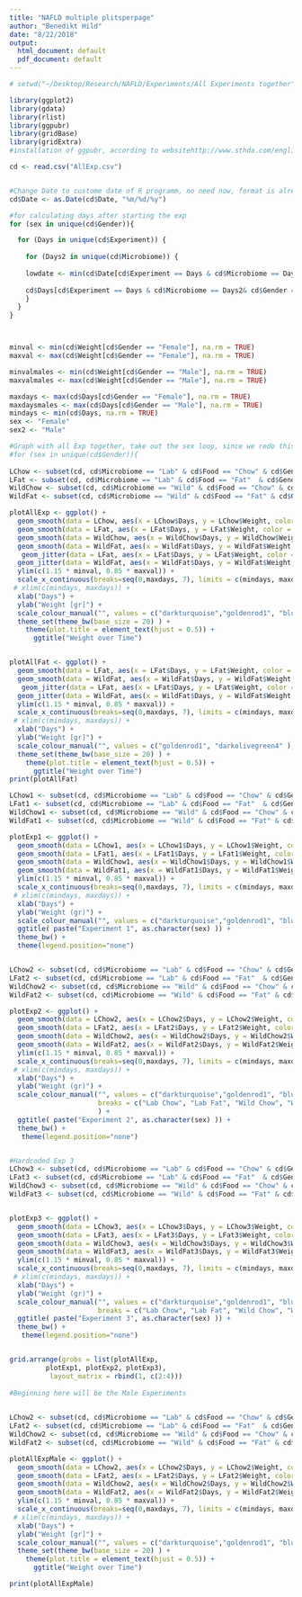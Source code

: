 ```yaml
---
title: "NAFLD multiple plitsperpage"
author: "Benedikt Hild"
date: "8/22/2018"
output:
  html_document: default
  pdf_document: default
---
```


```r

# setwd("~/Desktop/Research/NAFLD/Experiments/All Experiments together")

library(ggplot2)
library(gdata)
library(rlist)
library(ggpubr)
library(gridBase)
library(gridExtra)
#installation of ggpubr, according to websitehttp://www.sthda.com/english/articles/24-ggpubr-publication-ready-plots/81-ggplot2-easy-way-to-mix-multiple-graphs-on-the-same-page/

cd <- read.csv("AllExp.csv")


#Change Date to custome date of R programm, no need now, format is already fine
cd$Date <- as.Date(cd$Date, "%m/%d/%y")

#for calculating days after starting the exp
for (sex in unique(cd$Gender)){

  for (Days in unique(cd$Experiment)) {
  
    for (Days2 in unique(cd$Microbiome)) {
    
    lowdate <- min(cd$Date[cd$Experiment == Days & cd$Microbiome == Days2 & cd$Gender == sex])
  
    cd$Days[cd$Experiment == Days & cd$Microbiome == Days2& cd$Gender == sex] <- cd$Date[cd$Experiment == Days & cd$Microbiome == Days2 & cd$Gender == sex] - lowdate
    }
  }
}



minval <- min(cd$Weight[cd$Gender == "Female"], na.rm = TRUE)
maxval <- max(cd$Weight[cd$Gender == "Female"], na.rm = TRUE)

minvalmales <- min(cd$Weight[cd$Gender == "Male"], na.rm = TRUE)
maxvalmales <- max(cd$Weight[cd$Gender == "Male"], na.rm = TRUE)

maxdays <- max(cd$Days[cd$Gender == "Female"], na.rm = TRUE)
maxdaysmales <- max(cd$Days[cd$Gender == "Male"], na.rm = TRUE)
mindays <- min(cd$Days, na.rm = TRUE)
sex <- "Female"
sex2 <- "Male"

#Graph with all Exp together, take out the sex loop, since we redo this for males separately
#for (sex in unique(cd$Gender)){
    
LChow <- subset(cd, cd$Microbiome == "Lab" & cd$Food == "Chow" & cd$Gender == sex)
LFat <- subset(cd, cd$Microbiome == "Lab" & cd$Food == "Fat"  & cd$Gender == sex)
WildChow <- subset(cd, cd$Microbiome == "Wild" & cd$Food == "Chow" & cd$Gender == sex)
WildFat <- subset(cd, cd$Microbiome == "Wild" & cd$Food == "Fat" & cd$Gender == sex)

plotAllExp <- ggplot() +
  geom_smooth(data = LChow, aes(x = LChow$Days, y = LChow$Weight, color = "Lab Chow")) +
  geom_smooth(data = LFat, aes(x = LFat$Days, y = LFat$Weight, color = "Lab Fat")) +
  geom_smooth(data = WildChow, aes(x = WildChow$Days, y = WildChow$Weight, color = "Wild Chow")) +
  geom_smooth(data = WildFat, aes(x = WildFat$Days, y = WildFat$Weight, color = "Wild Fat")) +
   geom_jitter(data = LFat, aes(x = LFat$Days, y = LFat$Weight, color = "Lab Fat"), size = 0.2) +
  geom_jitter(data = WildFat, aes(x = WildFat$Days, y = WildFat$Weight, color = "Wild Fat"), size = 0.2) +
  ylim(c(1.15 * minval, 0.85 * maxval)) +
  scale_x_continuous(breaks=seq(0,maxdays, 7), limits = c(mindays, maxdays)) +
 # xlim(c(mindays, maxdays)) +
  xlab("Days") +
  ylab("Weight [gr]") +
  scale_colour_manual("", values = c("darkturquoise","goldenrod1", "blue3", "darkolivegreen4"), breaks = c("Lab Chow", "Lab Fat", "Wild Chow", "Wild Fat")) +
  theme_set(theme_bw(base_size = 20) ) +
    theme(plot.title = element_text(hjust = 0.5)) +
      ggtitle("Weight over Time")


plotAllFat <- ggplot() +
  geom_smooth(data = LFat, aes(x = LFat$Days, y = LFat$Weight, color = "Lab Fat"), method =  lm) +
  geom_smooth(data = WildFat, aes(x = WildFat$Days, y = WildFat$Weight, color = "Wild Fat"), method = lm) +
   geom_jitter(data = LFat, aes(x = LFat$Days, y = LFat$Weight, color = "Lab Fat"), size = 0.4) +
  geom_jitter(data = WildFat, aes(x = WildFat$Days, y = WildFat$Weight, color = "Wild Fat"), size = 0.4) +
  ylim(c(1.15 * minval, 0.85 * maxval)) +
  scale_x_continuous(breaks=seq(0,maxdays, 7), limits = c(mindays, maxdays)) +
 # xlim(c(mindays, maxdays)) +
  xlab("Days") +
  ylab("Weight [gr]") +
  scale_colour_manual("", values = c("goldenrod1", "darkolivegreen4" ), breaks = c("Lab Fat", "Wild Fat" )) +
  theme_set(theme_bw(base_size = 20) ) +
    theme(plot.title = element_text(hjust = 0.5)) +
      ggtitle("Weight over Time")
print(plotAllFat)

LChow1 <- subset(cd, cd$Microbiome == "Lab" & cd$Food == "Chow" & cd$Gender == sex & cd$Experiment == 1)
LFat1 <- subset(cd, cd$Microbiome == "Lab" & cd$Food == "Fat"  & cd$Gender == sex & cd$Experiment == 1)
WildChow1 <- subset(cd, cd$Microbiome == "Wild" & cd$Food == "Chow" & cd$Gender == sex & cd$Experiment == 1)
WildFat1 <- subset(cd, cd$Microbiome == "Wild" & cd$Food == "Fat" & cd$Gender == sex & cd$Experiment == 1)

plotExp1 <- ggplot() +
  geom_smooth(data = LChow1, aes(x = LChow1$Days, y = LChow1$Weight, color = "Lab Chow")) +
  geom_smooth(data = LFat1, aes(x = LFat1$Days, y = LFat1$Weight, color = "Lab Fat")) +
  geom_smooth(data = WildChow1, aes(x = WildChow1$Days, y = WildChow1$Weight, color = "Wild Chow")) +
  geom_smooth(data = WildFat1, aes(x = WildFat1$Days, y = WildFat1$Weight, color = "Wild Fat")) +
  ylim(c(1.15 * minval, 0.85 * maxval)) +
  scale_x_continuous(breaks=seq(0,maxdays, 7), limits = c(mindays, maxdays)) +
 # xlim(c(mindays, maxdays)) +
  xlab("Days") +
  ylab("Weight (gr)") +
  scale_colour_manual("", values = c("darkturquoise","goldenrod1", "blue3", "darkolivegreen4"), breaks = c("Lab Chow", "Lab Fat", "Wild Chow", "Wild Fat")) +
  ggtitle( paste("Experiment 1", as.character(sex) )) +
  theme_bw() +
  theme(legend.position="none")


LChow2 <- subset(cd, cd$Microbiome == "Lab" & cd$Food == "Chow" & cd$Gender == sex & cd$Experiment == 2)
LFat2 <- subset(cd, cd$Microbiome == "Lab" & cd$Food == "Fat"  & cd$Gender == sex & cd$Experiment == 2)
WildChow2 <- subset(cd, cd$Microbiome == "Wild" & cd$Food == "Chow" & cd$Gender == sex & cd$Experiment == 2)
WildFat2 <- subset(cd, cd$Microbiome == "Wild" & cd$Food == "Fat" & cd$Gender == sex & cd$Experiment == 2)

plotExp2 <- ggplot() +
  geom_smooth(data = LChow2, aes(x = LChow2$Days, y = LChow2$Weight, color = "Lab Chow")) +
  geom_smooth(data = LFat2, aes(x = LFat2$Days, y = LFat2$Weight, color = "Lab Fat")) +
  geom_smooth(data = WildChow2, aes(x = WildChow2$Days, y = WildChow2$Weight, color = "Wild Chow")) +
  geom_smooth(data = WildFat2, aes(x = WildFat2$Days, y = WildFat2$Weight, color = "Wild Fat")) +
  ylim(c(1.15 * minval, 0.85 * maxval)) +
  scale_x_continuous(breaks=seq(0,maxdays, 7), limits = c(mindays, maxdays)) +
 # xlim(c(mindays, maxdays)) +
  xlab("Days") +
  ylab("Weight (gr)") +
  scale_colour_manual("", values = c("darkturquoise","goldenrod1", "blue3", "darkolivegreen4") ,
                      breaks = c("Lab Chow", "Lab Fat", "Wild Chow", "Wild Fat")
                      ) +
  ggtitle( paste("Experiment 2", as.character(sex) )) +
  theme_bw() +
   theme(legend.position="none") 


#Hardcoded Exp 3
LChow3 <- subset(cd, cd$Microbiome == "Lab" & cd$Food == "Chow" & cd$Gender == sex & cd$Experiment == 3)
LFat3 <- subset(cd, cd$Microbiome == "Lab" & cd$Food == "Fat"  & cd$Gender == sex & cd$Experiment == 3)
WildChow3 <- subset(cd, cd$Microbiome == "Wild" & cd$Food == "Chow" & cd$Gender == sex & cd$Experiment == 3)
WildFat3 <- subset(cd, cd$Microbiome == "Wild" & cd$Food == "Fat" & cd$Gender == sex & cd$Experiment == 3)


plotExp3 <- ggplot() +
  geom_smooth(data = LChow3, aes(x = LChow3$Days, y = LChow3$Weight, color = "Lab Chow")) +
  geom_smooth(data = LFat3, aes(x = LFat3$Days, y = LFat3$Weight, color = "Lab Fat")) +
  geom_smooth(data = WildChow3, aes(x = WildChow3$Days, y = WildChow3$Weight, color = "Wild Chow")) +
  geom_smooth(data = WildFat3, aes(x = WildFat3$Days, y = WildFat3$Weight, color = "Wild Fat")) +
  ylim(c(1.15 * minval, 0.85 * maxval)) +
  scale_x_continuous(breaks=seq(0,maxdays, 7), limits = c(mindays, maxdays)) +
 # xlim(c(mindays, maxdays)) +
  xlab("Days") +
  ylab("Weight (gr)") +
  scale_colour_manual("", values = c("darkturquoise","goldenrod1", "blue3", "darkolivegreen4") ,
                      breaks = c("Lab Chow", "Lab Fat", "Wild Chow", "Wild Fat")) +
  ggtitle( paste("Experiment 3", as.character(sex) )) +
  theme_bw() +
   theme(legend.position="none") 


grid.arrange(grobs = list(plotAllExp,
         plotExp1, plotExp2, plotExp3),
          layout_matrix = rbind(1, c(2:4)))
  
#Beginning here will be the Male Experiments

   
LChow2 <- subset(cd, cd$Microbiome == "Lab" & cd$Food == "Chow" & cd$Gender == sex2)
LFat2 <- subset(cd, cd$Microbiome == "Lab" & cd$Food == "Fat"  & cd$Gender == sex2)
WildChow2 <- subset(cd, cd$Microbiome == "Wild" & cd$Food == "Chow" & cd$Gender == sex2)
WildFat2 <- subset(cd, cd$Microbiome == "Wild" & cd$Food == "Fat" & cd$Gender == sex2)

plotAllExpMale <- ggplot() +
  geom_smooth(data = LChow2, aes(x = LChow2$Days, y = LChow2$Weight, color = "Lab Chow2")) +
  geom_smooth(data = LFat2, aes(x = LFat2$Days, y = LFat2$Weight, color = "Lab Fat2")) +
  geom_smooth(data = WildChow2, aes(x = WildChow2$Days, y = WildChow2$Weight, color = "Wild Chow2")) +
  geom_smooth(data = WildFat2, aes(x = WildFat2$Days, y = WildFat2$Weight, color = "Wild Fat2")) +
  ylim(c(1.15 * minval, 0.85 * maxval)) +
  scale_x_continuous(breaks=seq(0,maxdays, 7), limits = c(mindays, maxdaysmales)) +
 # xlim(c(mindays, maxdays)) +
  xlab("Days") +
  ylab("Weight [gr]") +
  scale_colour_manual("", values = c("darkturquoise","goldenrod1", "blue3", "darkolivegreen4"), breaks = c("Lab Chow2", "Lab Fat2", "Wild Chow2", "Wild Fat2")) +
  theme_set(theme_bw(base_size = 20) ) +
    theme(plot.title = element_text(hjust = 0.5)) +
      ggtitle("Weight over Time")

print(plotAllExpMale)

  
```

